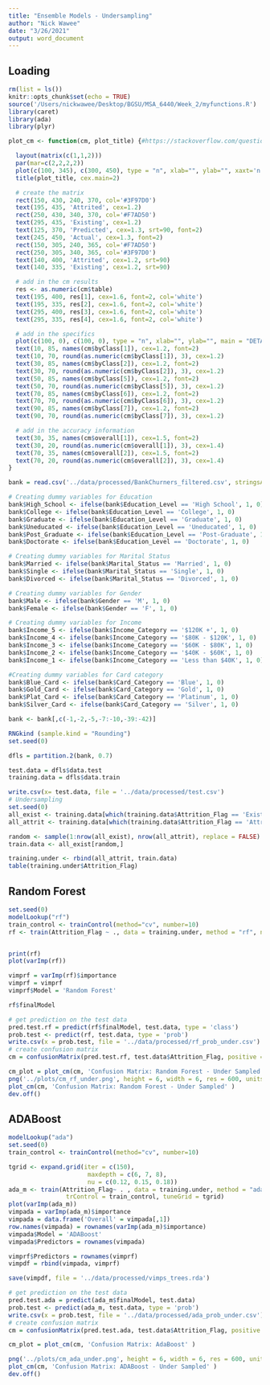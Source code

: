 ```yaml
---
title: "Ensemble Models - Undersampling"
author: "Nick Wawee"
date: "3/26/2021"
output: word_document
---
```


## Loading

```r
rm(list = ls())
knitr::opts_chunk$set(echo = TRUE)
source('/Users/nickwawee/Desktop/BGSU/MSA_6440/Week_2/myfunctions.R')
library(caret)
library(ada)
library(plyr)

plot_cm <- function(cm, plot_title) {#https://stackoverflow.com/questions/23891140/r-how-to-visualize-confusion-matrix-using-the-caret-package

  layout(matrix(c(1,1,2)))
  par(mar=c(2,2,2,2))
  plot(c(100, 345), c(300, 450), type = "n", xlab="", ylab="", xaxt='n', yaxt='n')
  title(plot_title, cex.main=2)

  # create the matrix 
  rect(150, 430, 240, 370, col='#3F97D0')
  text(195, 435, 'Attrited', cex=1.2)
  rect(250, 430, 340, 370, col='#F7AD50')
  text(295, 435, 'Existing', cex=1.2)
  text(125, 370, 'Predicted', cex=1.3, srt=90, font=2)
  text(245, 450, 'Actual', cex=1.3, font=2)
  rect(150, 305, 240, 365, col='#F7AD50')
  rect(250, 305, 340, 365, col='#3F97D0')
  text(140, 400, 'Attrited', cex=1.2, srt=90)
  text(140, 335, 'Existing', cex=1.2, srt=90)

  # add in the cm results 
  res <- as.numeric(cm$table)
  text(195, 400, res[1], cex=1.6, font=2, col='white')
  text(195, 335, res[2], cex=1.6, font=2, col='white')
  text(295, 400, res[3], cex=1.6, font=2, col='white')
  text(295, 335, res[4], cex=1.6, font=2, col='white')

  # add in the specifics 
  plot(c(100, 0), c(100, 0), type = "n", xlab="", ylab="", main = "DETAILS", xaxt='n', yaxt='n', col = 'white')
  text(10, 85, names(cm$byClass[1]), cex=1.2, font=2)
  text(10, 70, round(as.numeric(cm$byClass[1]), 3), cex=1.2)
  text(30, 85, names(cm$byClass[2]), cex=1.2, font=2)
  text(30, 70, round(as.numeric(cm$byClass[2]), 3), cex=1.2)
  text(50, 85, names(cm$byClass[5]), cex=1.2, font=2)
  text(50, 70, round(as.numeric(cm$byClass[5]), 3), cex=1.2)
  text(70, 85, names(cm$byClass[6]), cex=1.2, font=2)
  text(70, 70, round(as.numeric(cm$byClass[6]), 3), cex=1.2)
  text(90, 85, names(cm$byClass[7]), cex=1.2, font=2)
  text(90, 70, round(as.numeric(cm$byClass[7]), 3), cex=1.2)

  # add in the accuracy information 
  text(30, 35, names(cm$overall[1]), cex=1.5, font=2)
  text(30, 20, round(as.numeric(cm$overall[1]), 3), cex=1.4)
  text(70, 35, names(cm$overall[2]), cex=1.5, font=2)
  text(70, 20, round(as.numeric(cm$overall[2]), 3), cex=1.4)
} 
```



```r
bank = read.csv('../data/processed/BankChurners_filtered.csv', stringsAsFactors = T)

# Creating dummy variables for Education
bank$High_School <- ifelse(bank$Education_Level == 'High School', 1, 0)
bank$College <- ifelse(bank$Education_Level == 'College', 1, 0)
bank$Graduate <- ifelse(bank$Education_Level == 'Graduate', 1, 0)
bank$Uneducated <- ifelse(bank$Education_Level == 'Uneducated', 1, 0)
bank$Post_Graduate <- ifelse(bank$Education_Level == 'Post-Graduate', 1, 0)
bank$Doctorate <- ifelse(bank$Education_Level == 'Doctorate', 1, 0)

# Creating dummy variables for Marital Status
bank$Married <- ifelse(bank$Marital_Status == 'Married', 1, 0)
bank$Single <- ifelse(bank$Marital_Status == 'Single', 1, 0)
bank$Divorced <- ifelse(bank$Marital_Status == 'Divorced', 1, 0)

# Creating dummy variables for Gender
bank$Male <- ifelse(bank$Gender == 'M', 1, 0)
bank$Female <- ifelse(bank$Gender == 'F', 1, 0)

# Creating dummy variables for Income
bank$Income_5 <- ifelse(bank$Income_Category == '$120K +', 1, 0)
bank$Income_4 <- ifelse(bank$Income_Category == '$80K - $120K', 1, 0)
bank$Income_3 <- ifelse(bank$Income_Category == '$60K - $80K', 1, 0)
bank$Income_2 <- ifelse(bank$Income_Category == '$40K - $60K', 1, 0)
bank$Income_1 <- ifelse(bank$Income_Category == 'Less than $40K', 1, 0)

#Creating dummy variables for Card category
bank$Blue_Card <- ifelse(bank$Card_Category == 'Blue', 1, 0)
bank$Gold_Card <- ifelse(bank$Card_Category == 'Gold', 1, 0)
bank$Plat_Card <- ifelse(bank$Card_Category == 'Platinum', 1, 0)
bank$Silver_Card <- ifelse(bank$Card_Category == 'Silver', 1, 0)

bank <- bank[,c(-1,-2,-5,-7:-10,-39:-42)]

RNGkind (sample.kind = "Rounding") 
set.seed(0)

dfls = partition.2(bank, 0.7)

test.data = dfls$data.test
training.data = dfls$data.train

write.csv(x= test.data, file = '../data/processed/test.csv')
# Undersampling
set.seed(0)
all_exist <- training.data[which(training.data$Attrition_Flag == 'Existing Customer'),]
all_attrit <- training.data[which(training.data$Attrition_Flag == 'Attrited Customer'),]

random <- sample(1:nrow(all_exist), nrow(all_attrit), replace = FALSE)
train.data <- all_exist[random,]

training.under <- rbind(all_attrit, train.data)
table(training.under$Attrition_Flag)
```

## Random Forest

```r
set.seed(0)
modelLookup("rf")
train_control <- trainControl(method="cv", number=10)
rf <- train(Attrition_Flag ~ ., data = training.under, method = "rf", ntree = 50,rControl = train_control, tuneGrid = expand.grid(mtry = c(4, 5, 6, 7, 8)), metric = 'Kappa')


print(rf)
plot(varImp(rf))

vimprf = varImp(rf)$importance
vimprf = vimprf
vimprf$Model = 'Random Forest'

rf$finalModel

# get prediction on the test data
pred.test.rf = predict(rf$finalModel, test.data, type = 'class')
prob.test <- predict(rf, test.data, type = 'prob')
write.csv(x = prob.test, file = '../data/processed/rf_prob_under.csv')
# create confusion matrix
cm = confusionMatrix(pred.test.rf, test.data$Attrition_Flag, positive = "Attrited Customer")

cm_plot = plot_cm(cm, 'Confusion Matrix: Random Forest - Under Sampled' )
png('../plots/cm_rf_under.png', height = 6, width = 6, res = 600, units = 'in')
plot_cm(cm, 'Confusion Matrix: Random Forest - Under Sampled' )
dev.off()
```

## ADABoost

```r
modelLookup("ada")
set.seed(0)
train_control <- trainControl(method="cv", number=10)

tgrid <- expand.grid(iter = c(150),         
                      maxdepth = c(6, 7, 8),       
                      nu = c(0.12, 0.15, 0.18))
ada_m <- train(Attrition_Flag~ . , data = training.under, method = "ada", metric = "Kappa",
                trControl = train_control, tuneGrid = tgrid)
plot(varImp(ada_m))
vimpada = varImp(ada_m)$importance
vimpada = data.frame('Overall' = vimpada[,1])
row.names(vimpada) = rownames(varImp(ada_m)$importance)
vimpada$Model = 'ADABoost'
vimpada$Predictors = rownames(vimpada)

vimprf$Predictors = rownames(vimprf)
vimpdf = rbind(vimpada, vimprf)

save(vimpdf, file = '../data/processed/vimps_trees.rda')

# get prediction on the test data
pred.test.ada = predict(ada_m$finalModel, test.data)
prob.test <- predict(ada_m, test.data, type = 'prob')
write.csv(x = prob.test, file = '../data/processed/ada_prob_under.csv')
# create confusion matrix
cm = confusionMatrix(pred.test.ada, test.data$Attrition_Flag, positive = "Attrited Customer")

cm_plot = plot_cm(cm, 'Confusion Matrix: AdaBoost' )

png('../plots/cm_ada_under.png', height = 6, width = 6, res = 600, units = 'in')
plot_cm(cm, 'Confusion Matrix: ADABoost - Under Sampled' )
dev.off()
```
